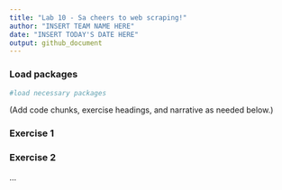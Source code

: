 ```yaml
---
title: "Lab 10 - Sa cheers to web scraping!"
author: "INSERT TEAM NAME HERE"
date: "INSERT TODAY'S DATE HERE"
output: github_document
---
```


### Load packages

```r
#load necessary packages
```

(Add code chunks, exercise headings, and narrative as needed below.)

### Exercise 1

### Exercise 2

...

